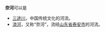 '''奈河'''可以是
*[[三途川|三途川]]，中国传统文化的河流。
*[[渿河|渿河]]，又称“奈河”，流经[[山东省|山东省]][[泰安市|泰安市]]的河流。
{{disamb|cat=二字河名消歧义}}